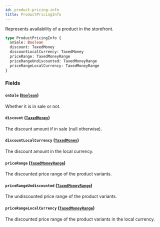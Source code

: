 ```yaml
---
id: product-pricing-info
title: ProductPricingInfo
---
```


Represents availability of a product in the storefront.

```graphql
type ProductPricingInfo {
  onSale: Boolean
  discount: TaxedMoney
  discountLocalCurrency: TaxedMoney
  priceRange: TaxedMoneyRange
  priceRangeUndiscounted: TaxedMoneyRange
  priceRangeLocalCurrency: TaxedMoneyRange
}
```

### Fields

#### `onSale` ([`Boolean`](/developer/api-reference/scalars/boolean))

Whether it is in sale or not.

#### `discount` ([`TaxedMoney`](/developer/api-reference/objects/taxed-money))

The discount amount if in sale (null otherwise).

#### `discountLocalCurrency` ([`TaxedMoney`](/developer/api-reference/objects/taxed-money))

The discount amount in the local currency.

#### `priceRange` ([`TaxedMoneyRange`](/developer/api-reference/objects/taxed-money-range))

The discounted price range of the product variants.

#### `priceRangeUndiscounted` ([`TaxedMoneyRange`](/developer/api-reference/objects/taxed-money-range))

The undiscounted price range of the product variants.

#### `priceRangeLocalCurrency` ([`TaxedMoneyRange`](/developer/api-reference/objects/taxed-money-range))

The discounted price range of the product variants in the local currency.
